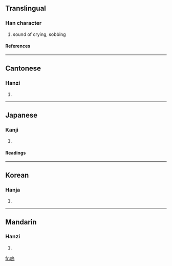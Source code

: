 {{see|呜}}

==Translingual==
===Han character===
{{Han char|rn=30|rad=口|as=10|sn=13|four=6702<sub>7</sub>|canj=口竹口火 (RHRF)}}
# sound of crying, sobbing
====References====
{{Han ref|kx=0203.010|dkj=04084|dj=0425.200|hdz=10668.150|uh=55DA|ud=21978|bh=B6E3|bd=46819}}
----
==Cantonese==
===Hanzi===
{{yue-hanzi|jyut=|y=wu1}}
# {{defn|Cantonese}}
----
==Japanese==
===Kanji===
{{ja-kanji|grade=|rs=口10}}
# {{defn|Japanese}} 
====Readings====
{{ja-readings|on=[[お]] (o), [[う]] (u)|kun=[[あう]] (au)}}
----
==Korean==
===Hanja===
{{ko-hanja|hangeul=오|rv=o|mr=o}}
# {{defn|Korean}}
----
==Mandarin==
===Hanzi===
{{cmn-hanzi|sim=呜|pin=[[wū]] ([[wu1]])|wg=wu<sup>1</sup>}}
# {{defn|Mandarin}}

[[fr:嗚]]